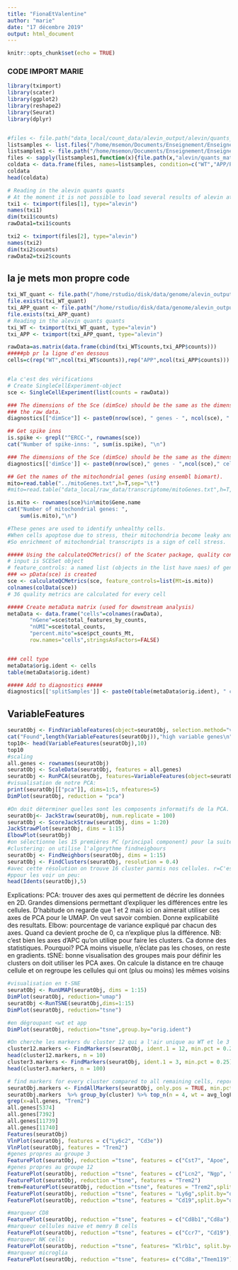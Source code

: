 ```yaml
---
title: "FionaEtValentine"
author: "marie"
date: "17 décembre 2019"
output: html_document
---
```


```r
knitr::opts_chunk$set(echo = TRUE)
```

### CODE IMPORT MARIE

```r
library(tximport)
library(scater)
library(ggplot2)
library(reshape2)
library(Seurat)
library(dplyr)


#files <- file.path("data_local/count_data/alevin_output/alevin/quants_mat.gz")
listsamples <- list.files("/home/msemon/Documents/Enseignement/Enseignement/CoursM2/UENGSPratique/ProjetSingleCell/Alevin_separated/")
listsamples1 <- file.path("/home/msemon/Documents/Enseignement/Enseignement/CoursM2/UENGSPratique/ProjetSingleCell/Alevin_separated",listsamples)
files <- sapply(listsamples1,function(x){file.path(x,"alevin/quants_mat.gz")})
coldata <- data.frame(files, names=listsamples, condition=c("WT","APP/PS1"), stringsAsFactors=FALSE)
coldata
head(coldata)
```

```r
# Reading in the alevin quants quants
# At the moment it is not possible to load several results of alevin at the same time with tximport nor tximeta
txi1 <- tximport(files[1], type="alevin")
names(txi1)
dim(txi1$counts)
rawData1=txi1$counts

txi2 <- tximport(files[2], type="alevin")
names(txi2)
dim(txi2$counts)
rawData2=txi2$counts
```

## la je mets mon propre code
```r
txi_WT_quant <- file.path("/home/rstudio/disk/data/genome/alevin_output_WT/alevin/quants_mat.gz")
file.exists(txi_WT_quant)
txi_APP_quant <- file.path("/home/rstudio/disk/data/genome/alevin_output_APPPS1/alevin/quants_mat.gz")
file.exists(txi_APP_quant)
# Reading in the alevin quants quants
txi_WT <- tximport(txi_WT_quant, type="alevin")
txi_APP <- tximport(txi_APP_quant, type="alevin")

rawData=as.matrix(data.frame(cbind(txi_WT$counts,txi_APP$counts)))
#####pb pr la ligne d'en dessous
cells=c(rep("WT",ncol(txi_WT$counts)),rep("APP",ncol(txi_APP$counts)))


#la c'est des vérifications
# Create SingleCellExperiment-object
sce <- SingleCellExperiment(list(counts = rawData))

### The dimensions of the Sce (dimSce) should be the same as the dimensions of
### the raw data.
diagnostics[["dimSce"]] <- paste0(nrow(sce), " genes - ", ncol(sce), " cells")

## Get spike inns
is.spike <- grepl("^ERCC-", rownames(sce))
cat("Number of spike-inns: ", sum(is.spike), "\n")

### The dimensions of the Sce (dimSce) should be the same as the dimensions of the raw data.
diagnostics[['dimSce']] <- paste0(nrow(sce)," genes - ",ncol(sce)," cells")

## Get the names of the mitochondrial genes (using ensembl biomart).
mito=read.table("../mitoGenes.txt",h=T,sep="\t")
#mito=read.table("data_local/raw_data/transcriptome/mitoGenes.txt",h=T,sep="\t")

is.mito <- rownames(sce)%in%mito$Gene.name
cat("Number of mitochondrial genes: ",
    sum(is.mito),"\n")

#These genes are used to identify unhealthy cells. 
#When cells apoptose due to stress, their mitochondria become leaky and there is widespread RNA-degradation. 
#So enrichment of mitochondrial transcripts is a sign of cell stress. 

##### Using the calculateQCMetrics() of the Scater package, quality control metrics can be calculated for each cell.
# input is SCESet object
# feature_controls: a named list (objects in the list have naes) of gene names used to identify control genes (mitochondrial genes...). 
### => pData(sce) is created
sce <- calculateQCMetrics(sce, feature_controls=list(Mt=is.mito))
colnames(colData(sce))
# 36 quality metrics are calculated for every cell
```

```r

##### Create metaData matrix (used for downstream analysis)
metaData <- data.frame("cells"=colnames(rawData),
       "nGene"=sce$total_features_by_counts,
       "nUMI"=sce$total_counts,
       "percent.mito"=sce$pct_counts_Mt,
       row.names="cells",stringsAsFactors=FALSE)


### cell type
metaData$orig.ident <- cells
table(metaData$orig.ident)

##### Add to diagnostics #####
diagnostics[['splitSamples']] <- paste0(table(metaData$orig.ident), " cells of sample #",rownames(table(metaData$orig.ident)))

```


## VariableFeatures


```r
seuratObj <- FindVariableFeatures(object=seuratObj, selection.method="vst",nfeatures=2000)
cat("Found",length(VariableFeatures(seuratObj)),"high variable genes\n")
top10<- head(VariableFeatures(seuratObj),10)
top10
#scaling
all.genes <- rownames(seuratObj)
seuratObj <- ScaleData(seuratObj, features = all.genes)
seuratObj <- RunPCA(seuratObj, features=VariableFeatures(object=seuratObj))
#visualisation de notre PCA:
print(seuratObj[["pca"]], dims=1:5, nfeatures=5)
DimPlot(seuratObj, reduction = "pca")

#On doit déterminer quelles sont les composents informatifs de la PCA. =déterminer la dimensionalité. Pour cela :
seuratObj<- JackStraw(seuratObj, num.replicate = 100)
seuratObj <- ScoreJackStraw(seuratObj, dims = 1:20)
JackStrawPlot(seuratObj, dims = 1:15)
ElbowPlot(seuratObj)
#on sélectionne les 15 premières PC (principal component) pour la suite de l'analyse. 
#clustering: on utilise l'algorythme findneigbours
seuratObj <- FindNeighbors(seuratObj, dims = 1:15)
seuratObj <- FindClusters(seuratObj, resolution = 0.4)
#avec cette résolution on trouve 16 cluster parmis nos cellules. r=C'est la perplexité. Avec une résolution = perplexité de 1 on en avait 22.
#ppour les voir un peu:
head(Idents(seuratObj),5)
```
Explications:
PCA: trouver des axes qui permettent de décrire les données en 2D. Grandes dimensions permettant d'expliquer les différences entre les cellules. D'habitude on regarde que 1 et 2 mais ici on aimerait utiliser ces axes de PCA pour le UMAP. On veut savoir combien. Donne explicabilité des resultats.
Elbow: pourcentage de variance expliqué par chacun des axes. Quand ca devient proche de 0, ca n'explique plus la différence.
NB: c'est bien les axes d'APC qu'on utiliqe pour faire les clusters. Ca donne des statistiques. Pourquoi? PCA moins visuelle, n'éclate pas les choses, on reste en gradients. tSNE: bonne visualisation des groupes mais pour définir les clusters on doit utiliser les PCA axes. 
On calcule la distance en tre chauqe cellule et on regroupe les cellules qui ont (plus ou moins) les mêmes voisins
```r
#visualisation en t-SNE
seuratObj <- RunUMAP(seuratObj, dims = 1:15)
DimPlot(seuratObj, reduction="umap")
seuratObj <-RunTSNE(seuratObj,dims=1:15)
DimPlot(seuratObj, reduction="tsne")

#en dégroupant <wt et app
DimPlot(seuratObj, reduction="tsne",group.by="orig.ident")

```

```r

#On cherche les markers du cluster 12 qui a l'air unique au WT et le 3 qui a l'air unique au APP
cluster12.markers <- FindMarkers(seuratObj, ident.1 = 12, min.pct = 0.25)
head(cluster12.markers, n = 10)
cluster3.markers <- FindMarkers(seuratObj, ident.1 = 3, min.pct = 0.25)
head(cluster3.markers, n = 100)

# find markers for every cluster compared to all remaining cells, report only the positive ones
seuratObj.markers <- FindAllMarkers(seuratObj, only.pos = TRUE, min.pct = 0.25, logfc.threshold = 0.25)
seuratObj.markers  %>% group_by(cluster) %>% top_n(n = 4, wt = avg_logFC)
grep(x=all.genes, "Trem2")
all.genes[5374]
all.genes[7392]
all.genes[11739]
all.genes[11740]
Features(seuratObj)
VlnPlot(seuratObj, features = c("Ly6c2", "Cd3e"))
VlnPlot(seuratObj, features = "Trem2")
#genes propres au groupe 3
FeaturePlot(seuratObj, reduction ="tsne", features = c("Cst7", "Apoe", "Lpl", "Spp1"))
#genes propres au groupe 12
FeaturePlot(seuratObj, reduction ="tsne", features = c("Lcn2", "Ngp", "Camp", "S100a8"))
FeaturePlot(seuratObj, reduction ="tsne", features = "Trem2")
trem=FeaturePlot(seuratObj, reduction ="tsne", features = "Trem2",split.by="orig.ident")
FeaturePlot(seuratObj, reduction ="tsne", features = "Ly6g",split.by="orig.ident")
FeaturePlot(seuratObj, reduction ="tsne", features = "Cd19",split.by="orig.ident")

#marqueur CD8
FeaturePlot(seuratObj, reduction ="tsne", features = c("Cd8b1","Cd8a"), split.by="orig.ident")
#marqueur cellules naive et memry B cells
FeaturePlot(seuratObj, reduction ="tsne", features = c("Ccr7", "Cd19"), split.by="orig.ident")
#marqueur NK cells
FeaturePlot(seuratObj, reduction ="tsne", features= "Klrb1c", split.by="orig.ident")
#marqueur microglia
FeaturePlot(seuratObj, reduction ="tsne", features= c("Cd8a","Tmem119"), split.by="orig.ident")
```
